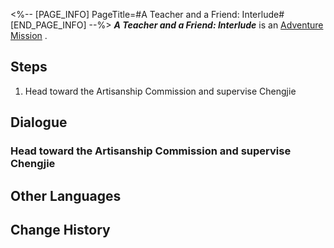 <%-- [PAGE_INFO]
PageTitle=#A Teacher and a Friend: Interlude#
[END_PAGE_INFO] --%>
{{Stub|Dialogue, characters, and location(s)}}
{{Mission Infobox
|id            = 2020404
|title         = 
|image         = Mission A Teacher and a Friend: Interlude.png
|type          = Adventure
|event_name    = 
|chapter       = 
|requirements  = Complete [[Adventure Mission]] ''[[A Teacher and a Friend: Interlude]]'' and wait for the next Daily [[Reset]]
|summary       = <!--official mission summary from Fate's Atlas-->
|characters    = <!--characters that appear in this mission-->
|startLocation = <!--location as it intially appears on the mission screen-->
|world         = <!--i.e. Penacony-->
|area          = <!--i.e. A Child's Dream-->
|prev          = 
|next          = 
|exp           = 
|credits       = 10000
|stellarJade   = 
|other         = {{Card List||delim=;}}
}}
'''''A Teacher and a Friend: Interlude''''' is an [[Adventure Mission]]<!--in [world]-->.

==Steps==
# Head toward the Artisanship Commission and supervise Chengjie

<!--
==Gameplay Notes==

--><!--
==Trial Character==

-->
==Dialogue==
{{Stub Dialogue}}
{{Dialogue Start}}
:{{tx}}
{{Dialogue End}}

===Head toward the Artisanship Commission and supervise Chengjie===
{{Mission Description|type=adventure|location=<!--to be added-->|update|Chengjie decides to complete Master Ryan's design and hopes you can accompany him while he works. You don't know if supervision like this can yield any result, but go ahead and do it anyway.<br />When someone requires supervision before they have the confidence to complete a task, that says a lot about that supervisee.}}
{{Dialogue Start}}
:{{tx}}
{{Dialogue End}}

==Other Languages==
{{Other Languages
|en   = A Teacher and a Friend: Interlude
|zhs  = 亦师亦友•承
|zht  = 亦師亦友•承
|ja   = 師であり、友であり・承
|ko   = 스승이자 벗•계승
|es   = Un maestro y un amigo (continuación I)
|fr   = Professeur et ami : Interlude
|ru   = Учитель и друг: Продолжение I
|th   = เป็นทั้งครูและเพื่อน: ภาคต่อ
|vi   = Vừa Thầy Vừa Bạn-Tiếp
|de   = Ein Lehrer und ein Freund: Fortsetzung I
|id   = Guru dan Teman: Bersambung
|pt   = Um Professor e um Colega: Interlúdio
}}

==Change History==
{{Change History|1.0}}
